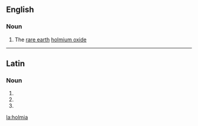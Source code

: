 {{also|hólmia}}
==English==

===Noun===
{{en-noun|-}}

#{{inorganic compound}} The [[rare earth]] [[holmium oxide]]
----
==Latin==

===Noun===
{{la-noun-form|holmia}}

# {{inflection of|holmium|holmium|nom|p|lang=la}}
# {{inflection of|holmium|holmium|acc|p|lang=la}}
# {{inflection of|holmium|holmium|voc|p|lang=la}}

[[la:holmia]]